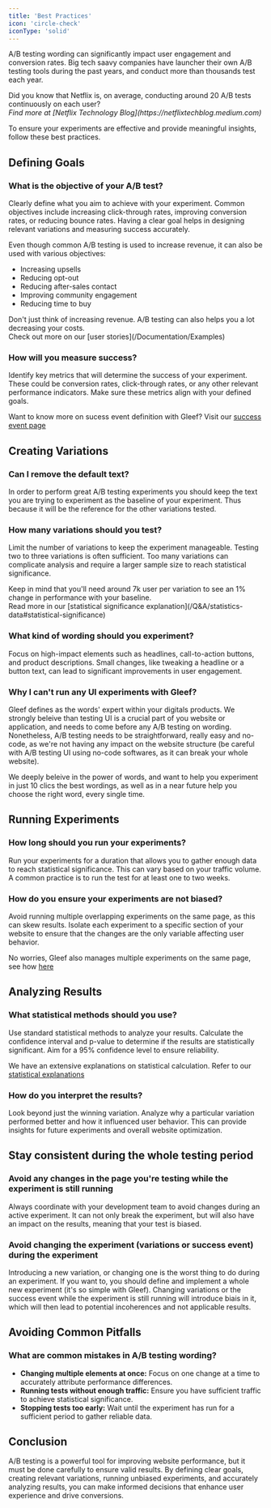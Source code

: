 ```yaml
---
title: 'Best Practices'
icon: 'circle-check'
iconType: 'solid'
---
```


A/B testing wording can significantly impact user engagement and conversion rates. 
Big tech saavy companies have launcher their own A/B testing tools during the past years, and conduct more than thousands test each year.

<Tip>
    Did you know that Netflix is, on average, conducting around 20 A/B tests continuously on each user?<br/>
    <i>Find more at [Netflix Technology Blog](https://netflixtechblog.medium.com)</i>
</Tip>

To ensure your experiments are effective and provide meaningful insights, follow these best practices.


## Defining Goals
### What is the objective of your A/B test?
Clearly define what you aim to achieve with your experiment. Common objectives include increasing click-through rates, improving conversion rates, or reducing bounce rates. Having a clear goal helps in designing relevant variations and measuring success accurately.

Even though common A/B testing is used to increase revenue, it can also be used with various objectives:
- Increasing upsells
- Reducing opt-out
- Reducing after-sales contact
- Improving community engagement
- Reducing time to buy

<Tip>
    Don't just think of increasing revenue. A/B testing can also helps you a lot decreasing your costs. <br/>
    Check out more on our [user stories](/Documentation/Examples)
</Tip>

### How will you measure success?
Identify key metrics that will determine the success of your experiment. These could be conversion rates, click-through rates, or any other relevant performance indicators. Make sure these metrics align with your defined goals.

Want to know more on sucess event definition with Gleef? Visit our [success event page](/how-to/success-event)

## Creating Variations
### Can I remove the default text?
In order to perform great A/B testing experiments you should keep the text you are trying to experiment as the baseline of your experiment.
Thus because it will be the reference for the other variations tested.

### How many variations should you test?
Limit the number of variations to keep the experiment manageable. Testing two to three variations is often sufficient. Too many variations can complicate analysis and require a larger sample size to reach statistical significance.

<Info>
    Keep in mind that you'll need around 7k user per variation to see an 1% change in performance with your baseline.<br/>
    Read more in our [statistical significance explanation](/Q&A/statistics-data#statistical-significance)
</Info>

### What kind of wording should you experiment?
Focus on high-impact elements such as headlines, call-to-action buttons, and product descriptions. Small changes, like tweaking a headline or a button text, can lead to significant improvements in user engagement.

### Why I can't run any UI experiments with Gleef?
Gleef defines as the words' expert within your digitals products.
We strongly beleive than testing UI is a crucial part of you website or application, and needs to come before any A/B testing on wording.
Nonetheless, A/B testing needs to be straightforward, really easy and no-code, as we're not having any impact on the website structure (be careful with A/B testing UI using no-code softwares, as it can break your whole website).

We deeply beleive in the power of words, and want to help you experiment in just 10 clics the best wordings, as well as in a near future help you choose the right word, every single time.


## Running Experiments
### How long should you run your experiments?
Run your experiments for a duration that allows you to gather enough data to reach statistical significance. This can vary based on your traffic volume. A common practice is to run the test for at least one to two weeks.

### How do you ensure your experiments are not biased?
Avoid running multiple overlapping experiments on the same page, as this can skew results. Isolate each experiment to a specific section of your website to ensure that the changes are the only variable affecting user behavior.

<Tip>No worries, Gleef also manages multiple experiments on the same page, see how [here](/Q&A/QA#multiple-experiments)</Tip>

## Analyzing Results
### What statistical methods should you use?
Use standard statistical methods to analyze your results. Calculate the confidence interval and p-value to determine if the results are statistically significant. Aim for a 95% confidence level to ensure reliability.

<Info>We have an extensive explanations on statistical calculation. Refer to our [statistical explanations](/Q&A/statistics-data)</Info>

### How do you interpret the results?
Look beyond just the winning variation. Analyze why a particular variation performed better and how it influenced user behavior. This can provide insights for future experiments and overall website optimization.


## Stay consistent during the whole testing period
### Avoid any changes in the page you're testing while the experiment is still running
Always coordinate with your development team to avoid changes during an active experiment.
It can not only break the experiment, but will also have an impact on the results, meaning that your test is biased.

### Avoid changing the experiment (variations or success event) during the experiment
Introducing a new variation, or changing one is the worst thing to do during an experiment. If you want to, you should define and implement a whole new experiment (it's so simple with Gleef).
Changing variations or the success event while the experiment is still running will introduce biais in it, which will then lead to potential incoherences and not applicable results.


## Avoiding Common Pitfalls
### What are common mistakes in A/B testing wording?
- **Changing multiple elements at once:** Focus on one change at a time to accurately attribute performance differences.
- **Running tests without enough traffic:** Ensure you have sufficient traffic to achieve statistical significance.
- **Stopping tests too early:** Wait until the experiment has run for a sufficient period to gather reliable data.


## Conclusion
A/B testing is a powerful tool for improving website performance, but it must be done carefully to ensure valid results. By defining clear goals, creating relevant variations, running unbiased experiments, and accurately analyzing results, you can make informed decisions that enhance user experience and drive conversions.